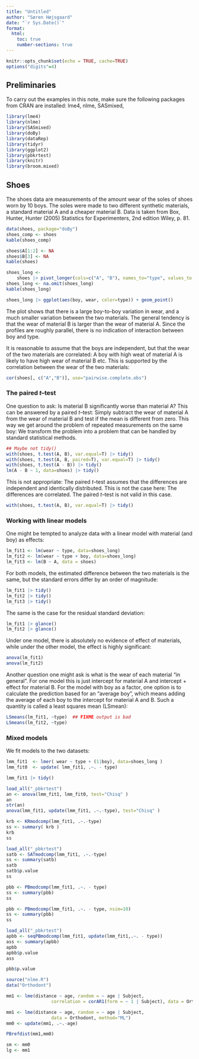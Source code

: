 ```yaml
---
title: "Untitled"
author: "Søren Højsgaard"
date: "`r Sys.Date()`"
format: 
  html: 
    toc: true
    number-sections: true
---
```


\def\cov{Cov}
\def\corr{Corr}
\def\var{Var}
\def\nn{\nonumber}

```r
knitr::opts_chunk$set(echo = TRUE, cache=TRUE)
options("digits"=4)
```

\def\fixme#1{{\color{red}#1}}

## Preliminaries

To carry out the examples in this note, make sure the following packages from CRAN are installed: lme4, nlme, SASmixed,

```r
library(lme4)
library(nlme)
library(SASmixed)
library(doBy)
library(dataRep)
library(tidyr)
library(ggplot2)
library(pbkrtest)
library(knitr)
library(broom.mixed)
```

## Shoes

The shoes data are measurements of the amount wear of the soles of shoes worn by 10 boys. The soles were made to two different synthetic materials, a standard material A and a cheaper material B. Data is taken from Box, Hunter, Hunter (2005) Statistics for Experimenters, 2nd edition Wiley, p. 81.
```r
data(shoes, package="doBy")
shoes_comp <- shoes
kable(shoes_comp)
```


```r
shoes$A[1:2] <- NA
shoes$B[3] <- NA
kable(shoes)
```


```r
shoes_long <-
    shoes |> pivot_longer(cols=c("A", "B"), names_to="type", values_to = "wear")
shoes_long <- na.omit(shoes_long)
kable(shoes_long)

```


```r
shoes_long |> ggplot(aes(boy, wear, color=type)) + geom_point()
```

The plot shows that there is a large boy-to-boy variation in wear, and a much smaller variation between the two materials. The general tendency is that the wear of material B is larger than the wear of material A. Since the profiles are roughly parallel, there is no indication of interaction between boy and type. 

It is reasonable to assume that the boys are independent, but that the wear of the two materials are correlated: A boy with high weat of material A is likely to have high wear of material B etc. This is supported by the correlation between the wear of the two materials:

```r
cor(shoes[, c("A","B")], use="pairwise.complete.obs")
```

### The paired $t$--test


One question to ask: Is material B significantly worse than material A? This can be answered by a paired $t$--test: Simply subtract the wear of material A from the wear of material B and test if the mean is different from zero. This way we get around the problem of repeated measurements on the same boy: We transform the problem into a problem that can be handled by standard statistical methods.



```r
## Maybe not tidy()
with(shoes, t.test(A, B), var.equal=T) |> tidy()
with(shoes, t.test(A, B, paired=T), var.equal=T) |> tidy()
with(shoes, t.test(A - B)) |> tidy()
lm(A - B ~ 1, data=shoes) |> tidy()
```

This is not appropriate: The paired $t$--test assumes that the differences are independent and identically distributed. This is not the case here: The differences are correlated. The paired $t$--test is not valid in this case.

```r
with(shoes, t.test(A, B), var.equal=T) |> tidy()
```



### Working with linear models 
One might be tempted to analyze data with a linear model with material (and boy) as effects:

```r
lm_fit1 <- lm(wear ~ type, data=shoes_long)
lm_fit2 <- lm(wear ~ type + boy, data=shoes_long) 
lm_fit3 <- lm(B ~ A, data = shoes)
```

For both models, the estimated difference between the two materials is the same, but the standard errors differ by an order of magnitude:

```r
lm_fit1 |> tidy()
lm_fit2 |> tidy()
lm_fit3 |> tidy()
```


The same is the case for the residual standard deviation:

```r
lm_fit1 |> glance()
lm_fit2 |> glance()
```

Under one model, there is absolutely no evidence of effect of materials, while under the other model, the effect is highly significant:

```r
anova(lm_fit1)
anova(lm_fit2)
```

Another question one might ask is what is the wear of each material "in general". For one model this is just intercept for material A and intercept + effect for material B. For the model with boy as a factor, one option is to calculate the prediction based for an "average boy", which means adding the average of each boy to the intercept for material A and B. Such a quantity is called a least squares mean (LSmean):

```r
LSmeans(lm_fit1, ~type)  ## FIXME output is bad
LSmeans(lm_fit2, ~type)
```


### Mixed models

We fit models to the two datasets:

```r
lmm_fit1  <- lmer( wear ~ type + (1|boy), data=shoes_long )
lmm_fit0  <- update( lmm_fit1, .~. - type)
```

```r
lmm_fit1 |> tidy()
```


```r
load_all("_pbkrtest")
an <- anova(lmm_fit1, lmm_fit0, test="Chisq" ) 
an
str(an)
anova(lmm_fit1, update(lmm_fit1, .~.-type), test="Chisq" ) 

krb <- KRmodcomp(lmm_fit1, .~.-type)
ss <- summary( krb )
krb
ss

load_all("_pbkrtest")
satb <- SATmodcomp(lmm_fit1, .~.-type)
ss <- summary(satb)
satb
satb$p.value
ss

pbb <- PBmodcomp(lmm_fit1, .~. - type)
ss <- summary(pbb) 
ss

pbb <- PBmodcomp(lmm_fit1, .~. - type, nsim=10)
ss <- summary(pbb) 
ss

load_all("_pbkrtest")
apbb <- seqPBmodcomp(lmm_fit1, update(lmm_fit1,.~. - type))
ass <- summary(apbb) 
apbb
apbb$p.value
ass

pbb$p.value
```


```r
source("nlme.R")
data("Orthodont")

mm1 <- lme(distance ~ age, random = ~ age | Subject, 
                 correlation = corAR1(form = ~ 1 | Subject), data = Orthodont, method="ML")

mm1 <- lme(distance ~ age, random = ~ age | Subject, 
                 data = Orthodont, method="ML")
mm0 <- update(mm1, .~.-age)

PBrefdist(mm1,mm0)

sm <- mm0
lg <- mm1


```
